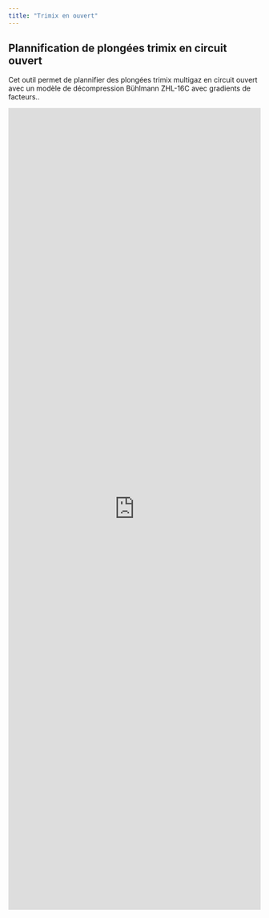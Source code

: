 ```yaml
---
title: "Trimix en ouvert"
---
```


## Plannification de plongées trimix en circuit ouvert

Cet outil permet de plannifier des plongées trimix multigaz en circuit ouvert avec un modèle de décompression Bühlmann ZHL-16C avec gradients de facteurs..

<iframe height="1600" width="100%" frameborder="no" src="https://diving.shinyapps.io/DivingPlan/"> </iframe>
